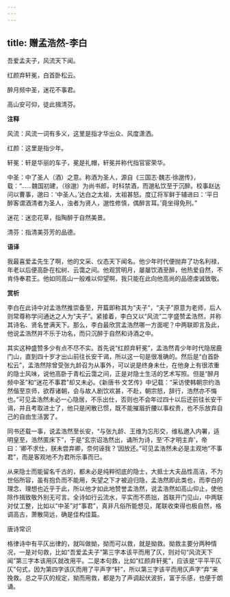 ```yaml
---
---
---
```

title: 赠孟浩然-李白
---

吾爱孟夫子，风流天下闻。

红颜弃轩冕，白首卧松云。

醉月频中圣，迷花不事君。

高山安可仰，徒此揖清芬。

**注释**

风流：风流一词有多义，这里是指才华出众、风度潇洒。

红颜：这里是指少年。

轩冕：轩是华丽的车子，冕是礼帽，轩冕并称代指官宦荣华。

中圣：中了圣人（酒）之意。称酒为圣人，源自《三国志·魏志·徐邈传》，载：“……魏国初建，（徐邈）为尚书郎，时科禁酒，而邈私饮至于沉醉。校事赵达问以曹事，邈曰：‘中圣人。’达白之太祖，太祖甚怒。度辽将军鲜于辅进曰：‘平日醉客谓酒清者为圣人，浊者为贤人，邈性修慎，偶醉言耳。’竟坐得免刑。”

迷花：迷恋花草，指陶醉于自然美景。

清芬：指清美芬芳的品德。

**语译**

我最喜爱孟先生了啊，他的文采、仪态天下闻名。他少年时代便抛弃了功名利禄，年老以后便高卧在松树、云霭之间。他观赏明月，屡屡饮酒至醉，他热爱自然，不肯侍奉君王。他如同高山一般难以仰望啊，我只能在此向他高尚的品德虔诚致敬。

**赏析**

李白在此诗中对孟浩然推崇备至，开篇即称其为“夫子”，“夫子”原意为老师，后人则常尊称学问通达之人为“夫子”。紧接着，李白又以“风流”二字盛赞孟浩然，并称其诗名、贤名誉满天下。那么，李白最欣赏孟浩然哪一方面呢？中两联即言及此，他说孟浩然并不乐于功名，而只沉醉于自然和诗酒之中。

其实这种盛赞多少有点不尽不实。首先说“红颜弃轩冕”，孟浩然青少年时代隐居鹿门山，直到四十岁才出山前往长安干谒，所以这一句是很准确的。然后是“白首卧松云”，孟浩然除曾受张九龄召为从事外，可以说是终身未仕，在他身上有很浓重的隐士风味，说他高卧于青松云霭之间，正是对隐士生活的艺术写照。但是“醉月频中圣”和“迷花不事君”却又未必。《新唐书·文艺传》中记载：“采访使韩朝宗约浩然偕至京师，欲荐诸朝，会与故人剧饮欢甚，不赴，朝宗怒，辞行，浩然亦不悔也。”可见孟浩然未必一心隐居，不乐出仕，否则也不会年过四十以后还前往长安干谒，并且考取进士了，他只是闲散已惯，既不能摧眉折腰以事权贵，也不乐放弃自己的自由生活罢了。

同书还载一事，说孟浩然至长安，“与张九龄、王维为忘形交，维私邀入内署，适明皇至，浩然匿床下”，于是“玄宗诏浩然出，诵所为诗，至‘不才明主弃’，帝曰：‘卿不求仕，朕未尝弃卿，奈何诬我？’因放还。”可见孟浩然未必是主观地“不事君”，而是客观地不为君所乐事而已。

从来隐士而能留名千古的，都未必是纯粹彻底的隐士，大抵士大夫品性高洁，不为世俗所容，虽有抱负而不能用，失望之下才被迫归隐，孟浩然即此类也，而李白的理念、理想也近乎于此，所以他才如此地赞誉孟浩然，说孟浩然如高山仰止，使他除作揖致敬外别无可言。全诗如行云流水，平实而不质拙，首联开门见山，中两联对仗工整，比如以“中圣”对“事君”，真非凡俗所能想见，尾联收束得也极自然，格调高古，萧散简远，确是佳构佳篇。

唐诗常识

格律诗中有平仄出律的，就叫做拗，拗而可以救，就是拗救。拗救主要分两种情况，一是对句救，比如“吾爱孟夫子”第三字本该平而用了仄，则对句“风流天下闻”第三字本该用仄就改用平。二是本句救，比如“红颜弃轩冕”，应该是“平平平仄仄”句式，因为第四字该仄而用了平声字“轩”，所以第三字该平而用仄声字“弃”来挽救。总之平仄的规定，拗而用救，都是为了声调起伏波折，富于乐感，也便于朗诵。